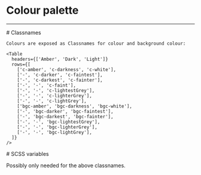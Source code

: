 

<Meta title="Colours" />

# Colour palette

<hr />

<ColorPalette>
  <ColorItem
    title="Amber"
    subtitle="Amber colour"
    colors={{ Amber: '#DF9E36' }}
  />
  <ColorItem
    title="Dark"
    subtitle="Dark colours"
    colors={{ Darkness: '#666', Darker: '#404040', Darkest: '#141414' }}
  />
  <ColorItem
    title="Light"
    subtitle="Light colours"
    colors={{LightGrey: '#AAAAAA', LighterGrey: '#BBBBBB', LightestGrey: '#CCCCCC', Faint: '#E6E6E6', Fainter: '#EEEEEE', Faintest: '#F1F1F1', White: '#FFFFFF'}}
  />
</ColorPalette>




<div class="parent">
  <div class="child">
    # Classnames

    Colours are exposed as Classnames for colour and background colour:

    <Table
      headers={['Amber', 'Dark', 'Light']}
      rows={[
        ['c-amber', 'c-darkness', 'c-white'],
        ['-', 'c-darker', 'c-faintest'],
        ['-', 'c-darkest', 'c-fainter'],
        ['-', '-', 'c-faint'],
        ['-', '-', 'c-lightestGrey'],
        ['-', '-', 'c-lighterGrey'],
        ['-', '-', 'c-lightGrey'],
        ['bgc-amber', 'bgc-darkness', 'bgc-white'],
        ['-', 'bgc-darker', 'bgc-faintest'],
        ['-', 'bgc-darkest', 'bgc-fainter'],
        ['-', '-', 'bgc-lightestGrey'],
        ['-', '-', 'bgc-lighterGrey'],
        ['-', '-', 'bgc-lightGrey'],
      ]}
    />

  </div>
  <div class="child">
  # SCSS variables

  Possibly only needed for the above classnames.

  <Table
    headers={['Key', 'Value']}
    rows={[
      ['$c-amber', '#DF9E36'],
      ['$c-darkest', '#141414'],
      ['$c-darker', '#404040'],
      ['$c-darkness', '#666'],
      ['$c-lightGrey', '#AAAAAA'],
      ['$c-lighterGrey', '#BBBBBB'],
      ['$c-lightestGrey', '#CCCCCC'],
      ['$c-faint', '#E6E6E6'],
      ['$c-fainter', '#EEEEEE'],
      ['$c-faintest', '#F1F1F1'],
      ['$c-white', '#FFFFFF'],
    ]}
  />

  </div>
</div>

